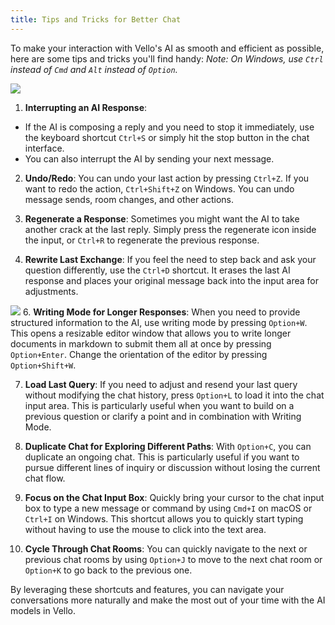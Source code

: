 ```yaml
---
title: Tips and Tricks for Better Chat
---
```


To make your interaction with Vello's AI as smooth and efficient as possible, here are some tips and tricks you'll find handy:
*Note: On Windows, use `Ctrl` instead of `Cmd` and `Alt` instead of `Option`.*

![](https://d3cflkbt5y83mw.cloudfront.net/stradametrical-fitcher-metalled-calathus.gif)
1. **Interrupting an AI Response**: 
- If the AI is composing a reply and you need to stop it immediately, use the keyboard shortcut `Ctrl+S` or simply hit the stop button in the chat interface.
- You can also interrupt the AI by sending your next message.

2. **Undo/Redo**: You can undo your last action by pressing `Ctrl+Z`. If you want to redo the action, `Ctrl+Shift+Z` on Windows.  You can undo message sends, room changes, and other actions.

3. **Regenerate a Response**: Sometimes you might want the AI to take another crack at the last reply. Simply press the regenerate icon inside the input, or `Ctrl+R` to regenerate the previous response.

4. **Rewrite Last Exchange**: If you feel the need to step back and ask your question differently, use the `Ctrl+D` shortcut. It erases the last AI response and places your original message back into the input area for adjustments.

![](https://d3cflkbt5y83mw.cloudfront.net/squadrons-taurite-nonvoluntary-strugglingly.gif)
6. **Writing Mode for Longer Responses**: When you need to provide structured information to the AI, use writing mode by pressing `Option+W`. This opens a resizable editor window that allows you to write longer documents in markdown to submit them all at once by pressing `Option+Enter`.  Change the orientation of the editor by pressing `Option+Shift+W`.

7. **Load Last Query**: If you need to adjust and resend your last query without modifying the chat history, press `Option+L` to load it into the chat input area. This is particularly useful when you want to build on a previous question or clarify a point and in combination with Writing Mode.

8. **Duplicate Chat for Exploring Different Paths**: With `Option+C`, you can duplicate an ongoing chat. This is particularly useful if you want to pursue different lines of inquiry or discussion without losing the current chat flow.

9. **Focus on the Chat Input Box**: Quickly bring your cursor to the chat input box to type a new message or command by using `Cmd+I` on macOS or `Ctrl+I` on Windows. This shortcut allows you to quickly start typing without having to use the mouse to click into the text area.

10. **Cycle Through Chat Rooms**: You can quickly navigate to the next or previous chat rooms by using `Option+J` to move to the next chat room or `Option+K` to go back to the previous one.

By leveraging these shortcuts and features, you can navigate your conversations more naturally and make the most out of your time with the AI models in Vello.
